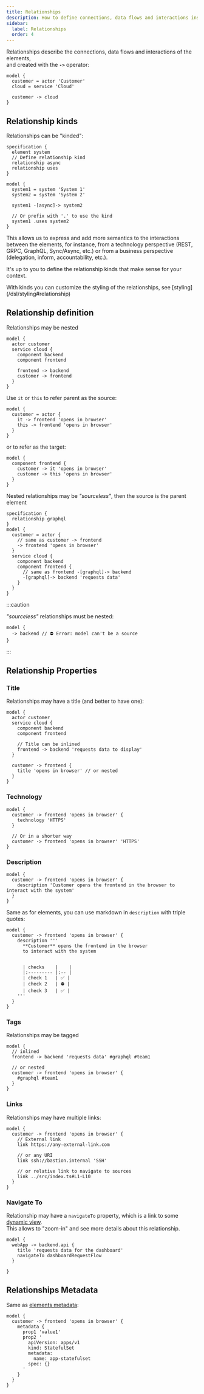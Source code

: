 ```yaml
---
title: Relationships
description: How to define connections, data flows and interactions inside your architecture with LikeC4
sidebar: 
  label: Relationships
  order: 4
---
```



Relationships describe the connections, data flows and interactions of the elements,  
and created with the **`->`** operator:

```likec4
model {
  customer = actor 'Customer'
  cloud = service 'Cloud'

  customer -> cloud
}
```

## Relationship kinds

Relationships can be "kinded":

```likec4
specification {
  element system
  // Define relationship kind
  relationship async
  relationship uses
}

model {
  system1 = system 'System 1'
  system2 = system 'System 2'

  system1 -[async]-> system2

  // Or prefix with '.' to use the kind
  system1 .uses system2
}
```

This allows us to express and add more semantics to the interactions between the elements,
for instance, from a technology perspective (REST, GRPC, GraphQL, Sync/Async, etc.)
or from a business perspective (delegation, inform, accountability, etc.).

It's up to you to define the relationship kinds that make sense for your context.

<Aside type='tip'>
  With kinds you can customize the styling of the relationships, see [styling](/dsl/styling#relationship)
</Aside>

## Relationship definition

Relationships may be nested

```likec4
model {
  actor customer
  service cloud {
    component backend
    component frontend

    frontend -> backend
    customer -> frontend
  }
}
```

Use `it` or `this` to refer parent as the source:

```likec4
model {
  customer = actor {
    it -> frontend 'opens in browser'
    this -> frontend 'opens in browser'
  }
}
```

or to refer as the target:

```likec4
model {
  component frontend {
    customer -> it 'opens in browser'
    customer -> this 'opens in browser'
  }
}
```

Nested relationships may be _"sourceless"_, then the source is the parent element

```likec4
specification {
  relationship graphql
}
model {
  customer = actor {
    // same as customer -> frontend
    -> frontend 'opens in browser' 
  }
  service cloud {
    component backend
    component frontend {
      // same as frontend -[graphql]-> backend
      -[graphql]-> backend 'requests data'  
    }
  }
}
```

:::caution

_"sourceless"_ relationships must be nested:

```likec4
model {  
  -> backend // ⛔️ Error: model can't be a source
}
```
:::

## Relationship Properties

### Title

Relationships may have a title (and better to have one):

```likec4 {7-8, 12}
model {
  actor customer
  service cloud {
    component backend
    component frontend

    // Title can be inlined
    frontend -> backend 'requests data to display'
  }

  customer -> frontend {
    title 'opens in browser' // or nested
  }
}
```

### Technology

```likec4
model {
  customer -> frontend 'opens in browser' {
    technology 'HTTPS'
  }

  // Or in a shorter way
  customer -> frontend 'opens in browser' 'HTTPS'
}
```

### Description

```likec4
model {
  customer -> frontend 'opens in browser' {
    description 'Customer opens the frontend in the browser to interact with the system'
  }
}
```

Same as for elements, you can use markdown in `description` with triple quotes: 

```likec4
model {
  customer -> frontend 'opens in browser' {
    description '''
      **Customer** opens the frontend in the browser
      to interact with the system


      | checks    |    |
      |:--------- |:-- |
      | check 1   | ✅ |
      | check 2   | ⛔️ |
      | check 3   | ✅ |
    '''
  }
}
```

### Tags

Relationships may be tagged

```likec4
model {
  // inlined
  frontend -> backend 'requests data' #graphql #team1

  // or nested
  customer -> frontend 'opens in browser' {
    #graphql #team1 
  }
}
```

### Links

Relationships may have multiple links:

```likec4 copy
model {
  customer -> frontend 'opens in browser' {
    // External link
    link https://any-external-link.com

    // or any URI
    link ssh://bastion.internal 'SSH'

    // or relative link to navigate to sources
    link ../src/index.ts#L1-L10
  }
}
```


### Navigate To

Relationship may have a `navigateTo` property, which is a link to some [dynamic view](/dsl/views/dynamic).  
This allows to "zoom-in" and see more details about this relationship.

```likec4 copy
model {
  webApp -> backend.api {
    title 'requests data for the dashboard'
    navigateTo dashboardRequestFlow
  }
  
}
```

## Relationships Metadata

Same as [elements metadata](/dsl/model/#element-metadata):

```likec4
model {
  customer -> frontend 'opens in browser' {
    metadata {
      prop1 'value1'
      prop2 '
        apiVersion: apps/v1
        kind: StatefulSet
        metadata:
          name: app-statefulset
        spec: {}
      '
    }
  }
}
```

